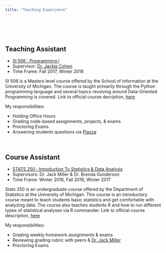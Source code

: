 ```yaml
---
title: "Teaching Experience"
---
```



&nbsp;
&nbsp;
&nbsp;
&nbsp;


&nbsp;
&nbsp;
&nbsp;
&nbsp;

## Teaching Assistant
- [SI 506 : Programming I](https://www.si.umich.edu/programs/courses/506#gsc.tab=0)
- Supervisor: [Dr. Jackie Cohen](https://www.si.umich.edu/news-events/people-profiles/faces-umsi/jackie-cohen)
- Time Frame: Fall 2017, Winter 2018

SI 506 is a Masters level course offered by the School of Information at the University of Michigan. The course is taught primarily through the Python programming language and several topics revolving around Data-Oriented Programming is covered. Link to official course decription, [here](https://www.si.umich.edu/programs/courses/506#gsc.tab=0)

My responsibilities:

* Holding Office Hours
* Grading code-based assignments, projects, & exams
* Proctoring Exams
* Answering students questions via [Piazza](https://piazza.com)

&nbsp;
&nbsp;
&nbsp;
&nbsp;

## Course Assistant
- [STATS 250 : Introduction To Statistics & Data Analysis](https://lsa.umich.edu/stats/undergraduate-students/statistics-courses.html)
- Supervisors: Dr. Jack Miller & Dr. Brenda Gunderson
- Time Frame: Winter 2016, Fall 2016, Winter 2017

Stats 250 is an undergraduate course offered by the Department of Statistics at the University of Michigan. This course is an introductory course meant to teach students basic statistics and get comfortable with analyzing data. The course also teaches students R and how to run different types of statistical analyses via R commander. Link to official course description, [here](https://lsa.umich.edu/stats/undergraduate-students/statistics-courses.html)

My responsibilities:

* Grading weekly homework assignments & exams
* Reviewing grading rubric with peers & [Dr. Jack Miller](https://lsa.umich.edu/stats/people/faculty/jackie-miller.html)
* Proctoring Exams
